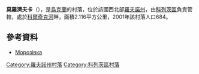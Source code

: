 {{coord|50|41|30|N|27|10|48|E|scale:100000|display=title}}

'''莫羅濟夫卡'''（{{lang-uk|Морозівка}}），是[[烏克蘭|烏克蘭]]的村落，位於該國西北部[[羅夫諾州|羅夫諾州]]，由[[科列茨區|科列茨區]]負責管轄，處於[[科爾奇克河_(斯盧奇河支流)|科爾奇克河]]畔，面積2.116平方公里，2001年該村落人口684。

==參考資料==
*[http://w1.c1.rada.gov.ua/pls/z7503/A005?rdat1=03.04.2014&rf7571=27755 Морозівка]

{{DEFAULTSORT:Морозівка}}
[[Category:羅夫諾州村落|Category:羅夫諾州村落]]
[[Category:科列茨區村落|Category:科列茨區村落]]


{{Rivne-geo-stub}}